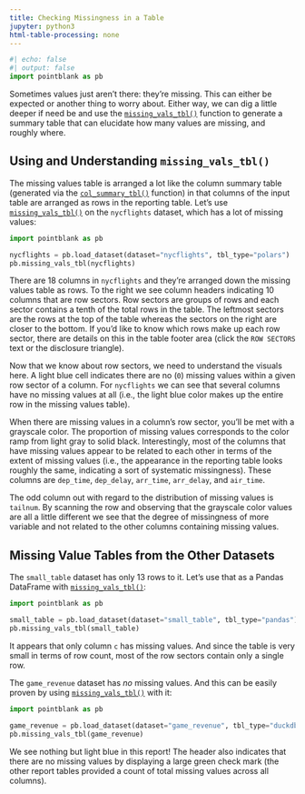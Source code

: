 ```yaml
---
title: Checking Missingness in a Table
jupyter: python3
html-table-processing: none
---
```


```python
#| echo: false
#| output: false
import pointblank as pb
```

Sometimes values just aren't there: they're missing. This can either be expected or another thing to
worry about. Either way, we can dig a little deeper if need be and use the
[`missing_vals_tbl()`](https://posit-dev.github.io/pointblank/reference/missing_vals_tbl.html)
function to generate a summary table that can elucidate how many values are missing, and roughly
where.

## Using and Understanding `missing_vals_tbl()`

The missing values table is arranged a lot like the column summary table (generated via the
[`col_summary_tbl()`](https://posit-dev.github.io/pointblank/reference/col_summary_tbl.html)
function) in that columns of the input table are arranged as rows in the reporting table. Let's use
[`missing_vals_tbl()`](https://posit-dev.github.io/pointblank/reference/missing_vals_tbl.html) on
the `nycflights` dataset, which has a lot of missing values:

```python
import pointblank as pb

nycflights = pb.load_dataset(dataset="nycflights", tbl_type="polars")
pb.missing_vals_tbl(nycflights)
```

There are 18 columns in `nycflights` and they're arranged down the missing values table as rows. To
the right we see column headers indicating 10 columns that are row sectors. Row sectors are groups
of rows and each sector contains a tenth of the total rows in the table. The leftmost sectors are
the rows at the top of the table whereas the sectors on the right are closer to the bottom. If you'd
like to know which rows make up each row sector, there are details on this in the table footer area
(click the `ROW SECTORS` text or the disclosure triangle).

Now that we know about row sectors, we need to understand the visuals here. A light blue cell
indicates there are no (`0`) missing values within a given row sector of a column. For `nycflights`
we can see that several columns have no missing values at all (i.e., the light blue color makes up
the entire row in the missing values table).

When there are missing values in a column's row sector, you'll be met with a grayscale color. The
proportion of missing values corresponds to the color ramp from light gray to solid black.
Interestingly, most of the columns that have missing values appear to be related to each other in
terms of the extent of missing values (i.e., the appearance in the reporting table looks roughly the
same, indicating a sort of systematic missingness). These columns are `dep_time`, `dep_delay`,
`arr_time`, `arr_delay`, and `air_time`.

The odd column out with regard to the distribution of missing values is `tailnum`. By scanning the
row and observing that the grayscale color values are all a little different we see that the degree
of missingness of more variable and not related to the other columns containing missing values.

## Missing Value Tables from the Other Datasets

The `small_table` dataset has only 13 rows to it. Let's use that as a Pandas DataFrame with
[`missing_vals_tbl()`](https://posit-dev.github.io/pointblank/reference/missing_vals_tbl.html):

```python
import pointblank as pb

small_table = pb.load_dataset(dataset="small_table", tbl_type="pandas")
pb.missing_vals_tbl(small_table)
```

It appears that only column `c` has missing values. And since the table is very small in terms of
row count, most of the row sectors contain only a single row.

The `game_revenue` dataset has *no* missing values. And this can be easily proven by using
[`missing_vals_tbl()`](https://posit-dev.github.io/pointblank/reference/missing_vals_tbl.html) with
it:

```python
import pointblank as pb

game_revenue = pb.load_dataset(dataset="game_revenue", tbl_type="duckdb")
pb.missing_vals_tbl(game_revenue)
```

We see nothing but light blue in this report! The header also indicates that there are no missing
values by displaying a large green check mark (the other report tables provided a count of total
missing values across all columns).
